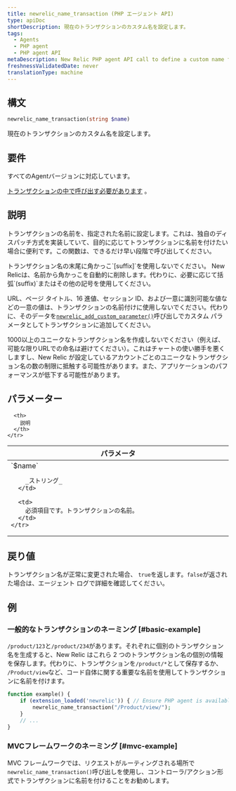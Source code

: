 ```yaml
---
title: newrelic_name_transaction (PHP エージェント API)
type: apiDoc
shortDescription: 現在のトランザクションのカスタム名を設定します。
tags:
  - Agents
  - PHP agent
  - PHP agent API
metaDescription: New Relic PHP agent API call to define a custom name for a particular transaction.
freshnessValidatedDate: never
translationType: machine
---
```


## 構文

```php
newrelic_name_transaction(string $name)
```

現在のトランザクションのカスタム名を設定します。

## 要件

すべてのAgentバージョンに対応しています。

[トランザクションの中で呼び出す必要があります](/docs/accounts-partnerships/education/getting-started-new-relic/glossary#transaction) 。

## 説明

トランザクションの名前を、指定された名前に設定します。これは、独自のディスパッチ方式を実装していて、目的に応じてトランザクションに名前を付けたい場合に便利です。この関数は、できるだけ早い段階で呼び出してください。

<Callout variant="important">
  トランザクション名の末尾に角かっこ`[suffix]`を使用しないでください。 New Relicは、名前から角かっこを自動的に削除します。代わりに、必要に応じて括弧`(suffix)`またはその他の記号を使用してください。
</Callout>

URL、ページ タイトル、16 進値、セッション ID、および一意に識別可能な値などの一意の値は、トランザクションの名前付けに使用しないでください。代わりに、そのデータを[`newrelic_add_custom_parameter()`](/docs/agents/php-agent/configuration/php-agent-api#api-custom-param)呼び出しでカスタム パラメータとしてトランザクションに追加してください。

<Callout variant="important">
  1000以上のユニークなトランザクション名を作成しないでください（例えば、可能な限りURLでの命名は避けてください）。これはチャートの使い勝手を悪くしますし、New Relic が設定しているアカウントごとのユニークなトランザクション名の数の制限に抵触する可能性があります。また、アプリケーションのパフォーマンスが低下する可能性があります。
</Callout>

## パラメーター

<table>
  <thead>
    <tr>
      <th width="25%">
        パラメータ
      </th>

      <th>
        説明
      </th>
    </tr>
  </thead>

  <tbody>
    <tr>
      <td>
        `$name`

        _ストリング_
      </td>

      <td>
        必須項目です。トランザクションの名前。
      </td>
    </tr>
  </tbody>
</table>

## 戻り値

トランザクション名が正常に変更された場合、 `true`を返します。`false`が返された場合は、エージェント ログで詳細を確認してください。

## 例

### 一般的なトランザクションのネーミング [#basic-example]

`/product/123`と`/product/234`があります。それぞれに個別のトランザクション名を生成すると、New Relic はこれら 2 つのトランザクション名の個別の情報を保存します。代わりに、トランザクションを`/product/*`として保存するか、 `/Product/view`など、コード自体に関する重要な名前を使用してトランザクションに名前を付けます。

```php
function example() {
    if (extension_loaded('newrelic')) { // Ensure PHP agent is available
        newrelic_name_transaction("/Product/view/");
    }
    // ...
}
```

### MVCフレームワークのネーミング [#mvc-example]

MVC フレームワークでは、リクエストがルーティングされる場所で`newrelic_name_transaction()`呼び出しを使用し、コントローラ/アクション形式でトランザクションに名前を付けることをお勧めします。

